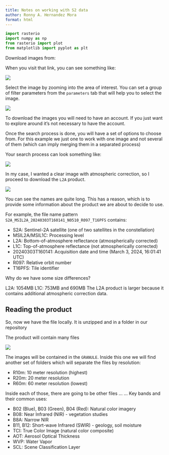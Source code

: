 ```yaml
---
title: Notes on working with S2 data
author: Ronny A. Hernandez Mora
format: html
---
```


```python
import rasterio
import numpy as np
from rasterio import plot
from matplotlib import pyplot as plt
```

Download images from: [](https://browser.dataspace.copernicus.eu/)

When you visit that link, you can see something like:

![](img/copernicus_1)

Select the image by zooming into the area of interest. You can set a group of
filter parameters from the `parameters` tab that will help you to select the
image.

![](img/copernicus_2)

To download the images you will need to have an account. If you just want
to explore around it's not necessary to have the account.

Once the search process is done, you will have a set of options to choose from.
For this example we just one to work with one image and not several of them 
(which can imply merging them in a separated process)

Your search process can look something like:

![](img/copernicus_3)

In my case, I wanted a clear image with atmospheric correction, so I proceed to
download the `L2A` product. 

![](img/copernicus_4)

You can see the names are quite long. This has a reason, which is to provide
some information about the product we are about to decide to use.

For example, the file name pattern `S2A_MSIL2A_20240303T160141_N0510_R097_T16PFS`
contains:

  - S2A: Sentinel-2A satellite (one of two satellites in the constellation)
  - MSIL2A/MSIL1C: Processing level
  - L2A: Bottom-of-atmosphere reflectance (atmospherically corrected)
  - L1C: Top-of-atmosphere reflectance (not atmospherically corrected)
  - 20240303T160141: Acquisition date and time (March 3, 2024, 16:01:41 UTC)
  - R097: Relative orbit number
  - T16PFS: Tile identifier

Why do we have some size differences? 

L2A: 1054MB
L1C: 753MB and 690MB
The L2A product is larger because it contains additional atmospheric correction data.


## Reading the product

So, now we have the file locally. It is unzipped and in a folder in our
repository

The product will contain many files

![](img/content)

The images will be contained in the `GRANULE`. Inside this one we will find
another set of folders which will separate the files by resolution:

  - R10m: 10 meter resolution (highest)
  - R20m: 20 meter resolution
  - R60m: 60 meter resolution (lowest)

Inside each of those, there are going to be other files ...
... Key bands and their common uses:

  - B02 (Blue), B03 (Green), B04 (Red): Natural color imagery
  - B08: Near Infrared (NIR) - vegetation studies
  - B8A: Narrow NIR
  - B11, B12: Short-wave Infrared (SWIR) - geology, soil moisture
  - TCI: True Color Image (natural color composite)
  - AOT: Aerosol Optical Thickness
  - WVP: Water Vapor
  - SCL: Scene Classification Layer

```python

```




